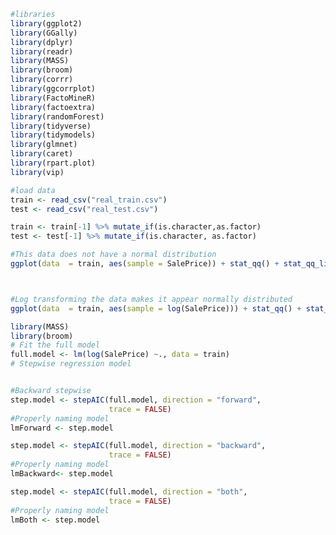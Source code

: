 ```r
#libraries
library(ggplot2)
library(GGally)
library(dplyr)
library(readr)
library(MASS)
library(broom)
library(corrr)
library(ggcorrplot)
library(FactoMineR)
library(factoextra)
library(randomForest)
library(tidyverse)
library(tidymodels)
library(glmnet)
library(caret)
library(rpart.plot)
library(vip)
```

```r
#load data
train <- read_csv("real_train.csv")
test <- read_csv("real_test.csv")

train <- train[-1] %>% mutate_if(is.character,as.factor) 
test <- test[-1] %>% mutate_if(is.character, as.factor)
```


```r

#This data does not have a normal distribution
ggplot(data  = train, aes(sample = SalePrice)) + stat_qq() + stat_qq_line()



#Log transforming the data makes it appear normally distributed
ggplot(data  = train, aes(sample = log(SalePrice))) + stat_qq() + stat_qq_line()


```

```r
library(MASS)
library(broom)
# Fit the full model 
full.model <- lm(log(SalePrice) ~., data = train)
# Stepwise regression model


#Backward stepwise
step.model <- stepAIC(full.model, direction = "forward", 
                      trace = FALSE)
#Properly naming model
lmForward <- step.model

step.model <- stepAIC(full.model, direction = "backward", 
                      trace = FALSE)
#Properly naming model
lmBackward<- step.model

step.model <- stepAIC(full.model, direction = "both", 
                      trace = FALSE)
#Properly naming model
lmBoth <- step.model
```
